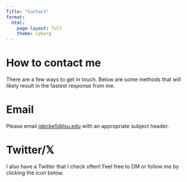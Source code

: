 ```yaml
---
Title: "Contact"
format:
  html:
    page-layout: full
    theme: cyborg
---
```


# How to contact me

There are a few ways to get in touch. Below are some methods that will likely result in the fastest response from me.

# Email

Please email [jdecke5@lsu.edu](mailto:jdecke5@lsu.edu) with an appropriate subject header.

# Twitter/$\mathbb{X}$

I also have a Twitter that I check often! Feel free to DM or follow me by clicking the icon below.

```{=html}
<center>
<a href="https://twitter.com/jwilldecker" target="_blank">
  <i class="bi bi-twitter-x" style="font-size: 50px;"></i>
</a>
</center>
```